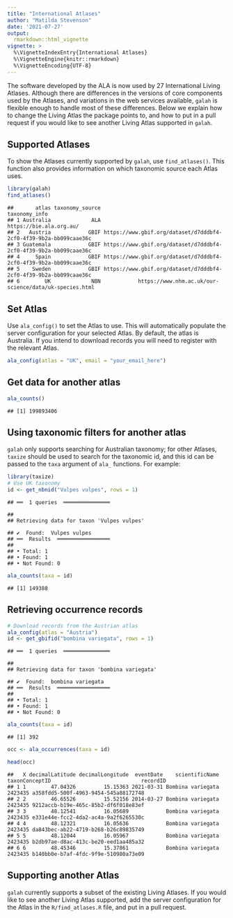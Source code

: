 ```yaml
---
title: "International Atlases"
author: "Matilda Stevenson"
date: '2021-07-27'
output:
  rmarkdown::html_vignette
vignette: >
  %\VignetteIndexEntry{International Atlases}
  %\VignetteEngine{knitr::rmarkdown}
  %\VignetteEncoding{UTF-8}
---
```


The software developed by the ALA is now used by 27 International Living Atlases. 
Although there are differences in the versions of core components used by the
Atlases, and variations in the web services available, `galah` is flexible enough to 
handle most of these differences. Below we explain how to change the Living
Atlas the package points to, and how to put in a pull request if you would like
to see another Living Atlas supported in `galah`.

## Supported Atlases
To show the Atlases currently supported by `galah`, use `find_atlases()`. This
function also provides information on which taxonomic source each Atlas uses.

```r
library(galah)
find_atlases()
```

```
##       atlas taxonomy_source                                                     taxonomy_info
## 1 Australia             ALA                                           https://bie.ala.org.au/
## 2   Austria            GBIF https://www.gbif.org/dataset/d7dddbf4-2cf0-4f39-9b2a-bb099caae36c
## 3 Guatemala            GBIF https://www.gbif.org/dataset/d7dddbf4-2cf0-4f39-9b2a-bb099caae36c
## 4     Spain            GBIF https://www.gbif.org/dataset/d7dddbf4-2cf0-4f39-9b2a-bb099caae36c
## 5    Sweden            GBIF https://www.gbif.org/dataset/d7dddbf4-2cf0-4f39-9b2a-bb099caae36c
## 6        UK             NBN            https://www.nhm.ac.uk/our-science/data/uk-species.html
```

## Set Atlas
Use `ala_config()` to set the Atlas to use. This will automatically populate the 
server configuration for your selected Atlas. By default, the atlas is Australia.
If you intend to download records you will need to register with the relevant
Atlas. 


```r
ala_config(atlas = "UK", email = "your_email_here")
```

## Get data for another atlas

```r
ala_counts()
```

```
## [1] 199893406
```

## Using taxonomic filters for another atlas
`galah` only supports searching for Australian taxonomy; for other Atlases,
`taxize` should be used to search for the taxonomic id, and this id can be passed
to the `taxa` argument of `ala_` functions. For example:

```r
library(taxize)
# Use UK taxonomy
id <- get_nbnid("Vulpes vulpes", rows = 1)
```

```
## ══  1 queries  ═══════════════
```

```
## 
## Retrieving data for taxon 'Vulpes vulpes'
```

```
## ✔  Found:  Vulpes vulpes
## ══  Results  ═════════════════
## 
## • Total: 1 
## • Found: 1 
## • Not Found: 0
```

```r
ala_counts(taxa = id)
```

```
## [1] 149388
```

## Retrieving occurrence records

```r
# Download records from the Austrian atlas
ala_config(atlas = "Austria")
id <- get_gbifid("bombina variegata", rows = 1)
```

```
## ══  1 queries  ═══════════════
```

```
## 
## Retrieving data for taxon 'bombina variegata'
```

```
## ✔  Found:  bombina variegata
## ══  Results  ═════════════════
## 
## • Total: 1 
## • Found: 1 
## • Not Found: 0
```

```r
ala_counts(taxa = id)
```

```
## [1] 392
```




```r
occ <- ala_occurrences(taxa = id)
```


```r
head(occ)
```

```
##   X decimalLatitude decimalLongitude  eventDate    scientificName taxonConceptID                             recordID
## 1 1        47.04326         15.15363 2021-03-31 Bombina variegata        2423435 a358fdd5-500f-4963-9454-545a88172748
## 2 2        46.65526         15.52156 2014-03-27 Bombina variegata        2423435 9212accb-b19e-465c-85b2-df6f018e83ef
## 3 3        48.12541         16.05689            Bombina variegata        2423435 e331e44e-fcc2-4da2-ac4a-9a2f6265530c
## 4 4        48.12321         16.05636            Bombina variegata        2423435 da843bec-ab22-4719-b268-b26c89835749
## 5 5        48.12044         16.05967            Bombina variegata        2423435 b2db97ae-d8ac-413c-be20-eed1aa485a32
## 6 6        48.45346         15.37861            Bombina variegata        2423435 b140bb0e-b7af-4fdc-9f9e-510980a73e09
```

## Supporting another Atlas
`galah` currently supports a subset of the existing Living Atlases. If you would
like to see another Living Atlas supported, add the server configuration for the 
Atlas in the `R/find_atlases.R` file, and put in a pull request.
